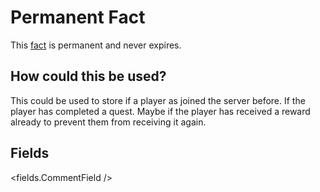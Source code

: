 
# Permanent Fact 

This [fact](/docs/creating-stories/facts) is permanent and never expires.

## How could this be used?

This could be used to store if a player as joined the server before. If the player has completed a quest. Maybe if the player has received a reward already to prevent them from receiving it again.


## Fields

<fields.CommentField />
